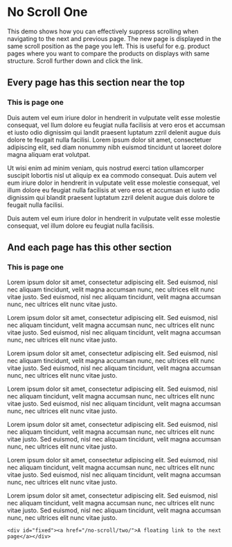 # No Scroll One

This demo shows how you can effectively suppress scrolling when navigating to the next and previous  page. The new page is displayed in the same scroll position as the page you left. This is useful for e.g. product pages where you want to compare the products on displays with same structure. Scroll further down and click the link.

## Every page has this section near the top

### This is page one

Duis autem vel eum iriure dolor in hendrerit in vulputate velit esse molestie consequat, vel
llum dolore eu feugiat nulla facilisis at vero eros et accumsan et iusto odio dignissim qui
landit praesent luptatum zzril delenit augue duis dolore te feugait nulla facilisi. Lorem ipsum
dolor sit amet, consectetuer adipiscing elit, sed diam nonummy nibh euismod tincidunt ut laoreet
dolore magna aliquam erat volutpat.

Ut wisi enim ad minim veniam, quis nostrud exerci tation ullamcorper suscipit lobortis nisl ut
aliquip ex ea commodo consequat. Duis autem vel eum iriure dolor in hendrerit in vulputate velit
esse molestie consequat, vel illum dolore eu feugiat nulla facilisis at vero eros et accumsan et
iusto odio dignissim qui blandit praesent luptatum zzril delenit augue duis dolore te feugait
nulla facilisi.

Duis autem vel eum iriure dolor in hendrerit in vulputate velit esse molestie consequat, vel
illum dolore eu feugiat nulla facilisis.

## And each page has this other section

### This is page one

Lorem ipsum dolor sit amet, consectetur adipiscing elit. Sed euismod, nisl nec aliquam
tincidunt, velit magna accumsan nunc, nec ultrices elit nunc vitae justo. Sed euismod, nisl nec
aliquam tincidunt, velit magna accumsan nunc, nec ultrices elit nunc vitae justo.

Lorem ipsum dolor sit amet, consectetur adipiscing elit. Sed euismod, nisl nec aliquam
tincidunt, velit magna accumsan nunc, nec ultrices elit nunc vitae justo. Sed euismod, nisl nec
aliquam tincidunt, velit magna accumsan nunc, nec ultrices elit nunc vitae justo.

Lorem ipsum dolor sit amet, consectetur adipiscing elit. Sed euismod, nisl nec aliquam
tincidunt, velit magna accumsan nunc, nec ultrices elit nunc vitae justo. Sed euismod, nisl nec
aliquam tincidunt, velit magna accumsan nunc, nec ultrices elit nunc vitae justo.


Lorem ipsum dolor sit amet, consectetur adipiscing elit. Sed euismod, nisl nec aliquam
tincidunt, velit magna accumsan nunc, nec ultrices elit nunc vitae justo. Sed euismod, nisl nec
aliquam tincidunt, velit magna accumsan nunc, nec ultrices elit nunc vitae justo.


Lorem ipsum dolor sit amet, consectetur adipiscing elit. Sed euismod, nisl nec aliquam
tincidunt, velit magna accumsan nunc, nec ultrices elit nunc vitae justo. Sed euismod, nisl nec
aliquam tincidunt, velit magna accumsan nunc, nec ultrices elit nunc vitae justo.


Lorem ipsum dolor sit amet, consectetur adipiscing elit. Sed euismod, nisl nec aliquam
tincidunt, velit magna accumsan nunc, nec ultrices elit nunc vitae justo. Sed euismod, nisl nec
aliquam tincidunt, velit magna accumsan nunc, nec ultrices elit nunc vitae justo.


Lorem ipsum dolor sit amet, consectetur adipiscing elit. Sed euismod, nisl nec aliquam
tincidunt, velit magna accumsan nunc, nec ultrices elit nunc vitae justo. Sed euismod, nisl nec
aliquam tincidunt, velit magna accumsan nunc, nec ultrices elit nunc vitae justo.

	<div id="fixed"><a href="/no-scroll/two/">A floating link to the next page</a></div>
